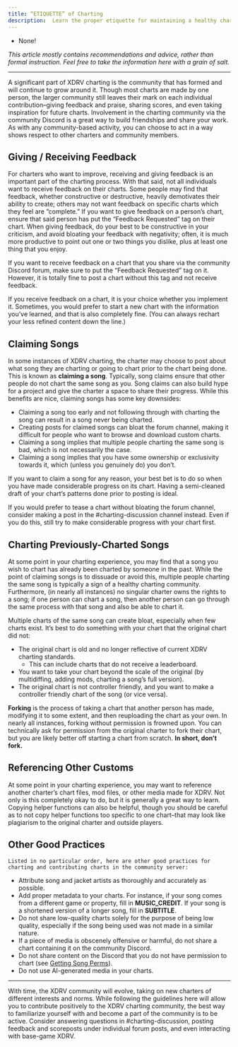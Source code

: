 ```yaml
---
title: “ETIQUETTE” of Charting
description:  Learn the proper etiquette for maintaining a healthy charting community.
---
```


<Aside type="note" title="Recommended Precursors:">

- None!

*This article mostly contains recommendations and advice, rather than formal instruction. Feel free to take the information here with a grain of salt.*

</Aside>

---
 
A significant part of XDRV charting is the community that has formed and will continue to grow around it. Though most charts are made by one person, the larger community still leaves their mark on each individual contribution–giving feedback and praise, sharing scores, and even taking inspiration for future charts. Involvement in the charting community via the community Discord is a great way to build friendships and share your work. As with any community-based activity, you can choose to act in a way shows respect to other charters and community members.

## Giving / Receiving Feedback

For charters who want to improve, receiving and giving feedback is an important part of the charting process. With that said, not all individuals want to receive feedback on their charts. Some people may find that feedback, whether constructive or destructive, heavily demotivates their ability to create; others may not want feedback on specific charts which they feel are “complete.” If you want to give feedback on a person’s chart, ensure that said person has put the “Feedback Requested” tag on their chart. When giving feedback, do your best to be constructive in your criticism, and avoid bloating your feedback with negativity; often, it is much more productive to point out one or two things you dislike, plus at least one thing that you enjoy.

<Aside type="tip" title="Feedback Requested Tag">

If you want to receive feedback on a chart that you share via the community Discord forum, make sure to put the “Feedback Requested” tag on it. However, it is totally fine to post a chart without this tag and not receive feedback.

</Aside>

If you receive feedback on a chart, it is your choice whether you implement it. Sometimes, you would prefer to start a new chart with the information you’ve learned, and that is also completely fine. (You can always rechart your less refined content down the line.)

## Claiming Songs

In some instances of XDRV charting, the charter may choose to post about what song they are charting or going to chart prior to the chart being done. This is known as **claiming a song**. Typically, song claims ensure that other people do not chart the same song as you. Song claims can also build hype for a project and give the charter a space to share their progress. While this benefits are nice, claiming songs has some key downsides:

- Claiming a song too early and not following through with charting the song can result in a song never being charted.
- Creating posts for claimed songs can bloat the forum channel, making it difficult for people who want to browse and download custom charts.
- Claiming a song implies that multiple people charting the same song is bad, which is not necessarily the case.
- Claiming a song implies that you have some ownership or exclusivity towards it, which (unless you genuinely do) you don’t.

If you want to claim a song for any reason, your best bet is to do so when you have made considerable progress on its chart. Having a semi-cleaned draft of your chart’s patterns done prior to posting is ideal.

If you would prefer to tease a chart without bloating the forum channel, consider making a post in the #charting-discussion channel instead. Even if you do this, still try to make considerable progress with your chart first.

## Charting Previously-Charted Songs

At some point in your charting experience, you may find that a song you wish to chart has already been charted by someone in the past. While the point of claiming songs is to dissuade or avoid this, multiple people charting the same song is typically a sign of a healthy charting community. Furthermore, (in nearly all instances) no singular charter owns the rights to a song; if one person can chart a song, then another person can go through the same process with that song and also be able to chart it.

Multiple charts of the same song can create bloat, especially when few charts exist. It’s best to do something with your chart that the original chart did not:

- The original chart is old and no longer reflective of current XDRV charting standards.
	- This can include charts that do not receive a leaderboard.
- You want to take your chart beyond the scale of the original (by multidiffing, adding mods, charting a song’s full version).
- The original chart is not controller friendly, and you want to make a controller friendly chart of the song (or vice versa).

<Aside type="caution" title="Forking">

**Forking** is the process of taking a chart that another person has made, modifying it to some extent, and then reuploading the chart as your own. In nearly all instances, forking without permission is frowned upon. You can technically ask for permission from the original charter to fork their chart, but you are likely better off starting a chart from scratch. **In short, don’t fork.**

</Aside>

## Referencing Other Customs

At some point in your charting experience, you may want to reference another charter’s chart files, mod files, or other media made for XDRV. Not only is this completely okay to do, but it is generally a great way to learn. Copying helper functions can also be helpful, though you should be careful as to not copy helper functions too specific to one chart–that may look like plagiarism to the original charter and outside players.

## Other Good Practices

	Listed in no particular order, here are other good practices for charting and contributing charts in the community server:

- Attribute song and jacket artists as thoroughly and accurately as possible.
- Add proper metadata to your charts. For instance, if your song comes from a different game or property, fill in **MUSIC_CREDIT**. If your song is a shortened version of a longer song, fill in **SUBTITLE**.
- Do not share low-quality charts solely for the purpose of being low quality, especially if the song being used was not made in a similar nature.
- If a piece of media is obscenely offensive or harmful, do not share a chart containing it on the community Discord.
- Do not share content on the Discord that you do not have permission to chart (see [Getting Song Perms](/xdrv-charting-guide/misc/song-perms/misc/song-perms)).
- Do not use AI-generated media in your charts.

---

With time, the XDRV community will evolve, taking on new charters of different interests and norms.  While following the guidelines here will allow you to contribute positively to the XDRV charting community, the best way to familiarize yourself with and become a part of the community is to be active. Consider answering questions in #charting-discussion, posting feedback and scoreposts under individual forum posts, and even interacting with base-game XDRV.